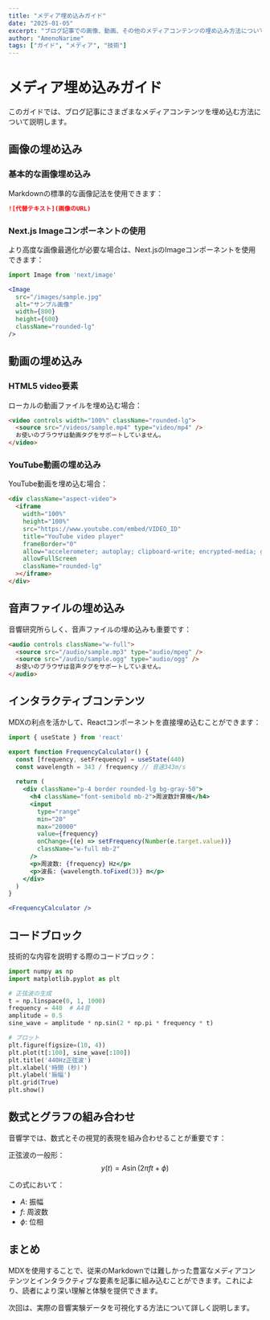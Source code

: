 ```yaml
---
title: "メディア埋め込みガイド"
date: "2025-01-05"
excerpt: "ブログ記事での画像、動画、その他のメディアコンテンツの埋め込み方法について説明します。"
author: "AmenoNarime"
tags: ["ガイド", "メディア", "技術"]
---
```


# メディア埋め込みガイド

このガイドでは、ブログ記事にさまざまなメディアコンテンツを埋め込む方法について説明します。

## 画像の埋め込み

### 基本的な画像埋め込み

Markdownの標準的な画像記法を使用できます：

```markdown
![代替テキスト](画像のURL)
```

### Next.js Imageコンポーネントの使用

より高度な画像最適化が必要な場合は、Next.jsのImageコンポーネントを使用できます：

```jsx
import Image from 'next/image'

<Image
  src="/images/sample.jpg"
  alt="サンプル画像"
  width={800}
  height={600}
  className="rounded-lg"
/>
```

## 動画の埋め込み

### HTML5 video要素

ローカルの動画ファイルを埋め込む場合：

```html
<video controls width="100%" className="rounded-lg">
  <source src="/videos/sample.mp4" type="video/mp4" />
  お使いのブラウザは動画タグをサポートしていません。
</video>
```

### YouTube動画の埋め込み

YouTube動画を埋め込む場合：

```html
<div className="aspect-video">
  <iframe
    width="100%"
    height="100%"
    src="https://www.youtube.com/embed/VIDEO_ID"
    title="YouTube video player"
    frameBorder="0"
    allow="accelerometer; autoplay; clipboard-write; encrypted-media; gyroscope; picture-in-picture"
    allowFullScreen
    className="rounded-lg"
  ></iframe>
</div>
```

## 音声ファイルの埋め込み

音響研究所らしく、音声ファイルの埋め込みも重要です：

```html
<audio controls className="w-full">
  <source src="/audio/sample.mp3" type="audio/mpeg" />
  <source src="/audio/sample.ogg" type="audio/ogg" />
  お使いのブラウザは音声タグをサポートしていません。
</audio>
```

## インタラクティブコンテンツ

MDXの利点を活かして、Reactコンポーネントを直接埋め込むことができます：

```jsx
import { useState } from 'react'

export function FrequencyCalculator() {
  const [frequency, setFrequency] = useState(440)
  const wavelength = 343 / frequency // 音速343m/s
  
  return (
    <div className="p-4 border rounded-lg bg-gray-50">
      <h4 className="font-semibold mb-2">周波数計算機</h4>
      <input
        type="range"
        min="20"
        max="20000"
        value={frequency}
        onChange={(e) => setFrequency(Number(e.target.value))}
        className="w-full mb-2"
      />
      <p>周波数: {frequency} Hz</p>
      <p>波長: {wavelength.toFixed(3)} m</p>
    </div>
  )
}

<FrequencyCalculator />
```

## コードブロック

技術的な内容を説明する際のコードブロック：

```python
import numpy as np
import matplotlib.pyplot as plt

# 正弦波の生成
t = np.linspace(0, 1, 1000)
frequency = 440  # A4音
amplitude = 0.5
sine_wave = amplitude * np.sin(2 * np.pi * frequency * t)

# プロット
plt.figure(figsize=(10, 4))
plt.plot(t[:100], sine_wave[:100])
plt.title('440Hz正弦波')
plt.xlabel('時間 (秒)')
plt.ylabel('振幅')
plt.grid(True)
plt.show()
```

## 数式とグラフの組み合わせ

音響学では、数式とその視覚的表現を組み合わせることが重要です：

正弦波の一般形：
$$y(t) = A \sin(2\pi f t + \phi)$$

この式において：
- $A$: 振幅
- $f$: 周波数
- $\phi$: 位相

## まとめ

MDXを使用することで、従来のMarkdownでは難しかった豊富なメディアコンテンツとインタラクティブな要素を記事に組み込むことができます。これにより、読者により深い理解と体験を提供できます。

次回は、実際の音響実験データを可視化する方法について詳しく説明します。
